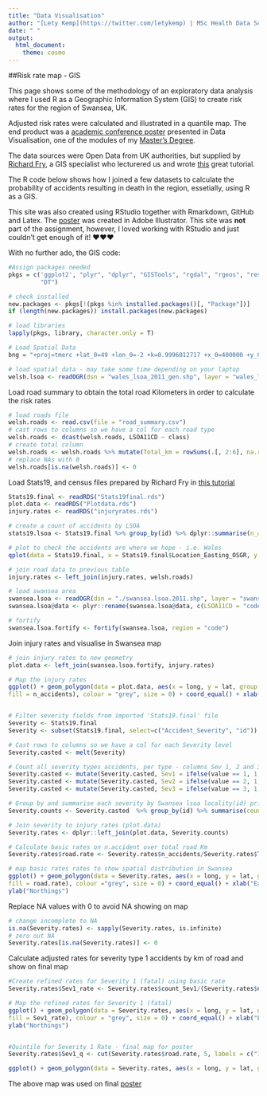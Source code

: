 ```yaml
---
title: "Data Visualisation"
author: "[Lety Kemp](https://twitter.com/letykemp) | MSc Health Data Science"
date: " "
output:
  html_document:
    theme: cosmo
---
```



##Risk rate map - GIS

This page shows some of the methodology of an exploratory data analysis where I used R as a Geographic Information System (GIS) to create risk rates for the region of Swansea, UK. 

Adjusted risk rates were calculated and illustrated in a quantile map. The end product was a [academic conference poster](Poster_A3_DataViz.pdf) presented in Data Visualisation, one of the modules of my [Master's Degree](http://www.swansea.ac.uk/medicine/learningandteaching/msc-health-data-science/).

The data sources were Open Data from UK authorities, but supplied by [Richard Fry](https://twitter.com/richfry), a GIS specialist who lecturered us and wrote [this](http://richfry.github.io/Exposure.html#introduction) great tutorial. 

The R code below shows how I joined a few datasets to calculate the probability of accidents resulting in death in the region, essetially, using R as a GIS. 

This site was also created using RStudio together with Rmarkdown, GitHub and Latex. The [poster](Poster_A3_DataViz.pdf) was created in Adobe Illustrator. This site was **not** part of the assignment, however, I loved working with RStudio and just couldn't get enough of it! ♥♥♥ 

With no further ado, the GIS code:
```r


#Assign packages needed 
pkgs = c('ggplot2', "plyr", "dplyr", "GISTools", "rgdal", "rgeos", "reshape2", 
         "DT")

# check installed
new.packages <- pkgs[!(pkgs %in% installed.packages()[, "Package"])]
if (length(new.packages)) install.packages(new.packages)

# load libraries
lapply(pkgs, library, character.only = T)

# Load Spatial Data
bng = "+proj=tmerc +lat_0=49 +lon_0=-2 +k=0.9996012717 +x_0=400000 +y_0=-100000 +ellps=airy +datum=OSGB36 +units=m +no_defs"

# load spatial data - may take some time depending on your laptop
welsh.lsoa <- readOGR(dsn = "wales_lsoa_2011_gen.shp", layer = "wales_lsoa_2011_gen", p4s = bng)

```

Load road summary to obtain the total road Kilometers in order to calculate the risk rates


```r
# load roads file
welsh.roads <- read.csv(file = "road_summary.csv")
# cast rows to columns so we have a col for each road type
welsh.roads <- dcast(welsh.roads, LSOA11CD ~ class)
# create total column
welsh.roads <- welsh.roads %>% mutate(Total_km = rowSums(.[, 2:6], na.rm = T))
# replace NAs with 0
welsh.roads[is.na(welsh.roads)] <- 0
```

Load Stats19, and census files prepared by Richard Fry in [this tutorial](http://richfry.github.io/Exposure.html#introduction) 

```r

Stats19.final <- readRDS("Stats19final.rds")
plot.data <- readRDS("Plotdata.rds") 
injury.rates <- readRDS("injuryrates.rds")

# create a count of accidents by LSOA
stats19.lsoa <- Stats19.final %>% group_by(id) %>% dplyr::summarise(n_accidents = n())

# plot to check the accidents are where we hope - i.e. Wales
qplot(data = Stats19.final, x = Stats19.final$Location_Easting_OSGR, y = Stats19.final$Location_Northing_OSGR, xlab = "Eastings", ylab = "Northings") + coord_equal()

# join road data to previous table
injury.rates <- left_join(injury.rates, welsh.roads)

# load swansea area
swansea.lsoa <- readOGR(dsn = "./swansea.lsoa.2011.shp", layer = "swansea.lsoa.2011", p4s = bng)
swansea.lsoa@data <- plyr::rename(swansea.lsoa@data, c(LSOA11CD = "code"))

# fortify
swansea.lsoa.fortify <- fortify(swansea.lsoa, region = "code")

```
Join injury rates and visualise in Swansea map 

```r

# join injury rates to new geometry
plot.data <- left_join(swansea.lsoa.fortify, injury.rates)

# Map the injury rates
ggplot() + geom_polygon(data = plot.data, aes(x = long, y = lat, group = group, 
fill = n_accidents), colour = "grey", size = 0) + coord_equal() + xlab("Eastings") + ylab("Northings")


# Filter severity fields from imported 'Stats19.final' file
Severity <- Stats19.final
Severity <- subset(Stats19.final, select=c("Accident_Severity", "id"))

# Cast rows to columns so we have a col for each Severity level
Severity.casted <- melt(Severity)

# Count all severity types accidents, per type - columns Sev 1, 2 and 3
Severity.casted <- mutate(Severity.casted, Sev1 = ifelse(value == 1, 1, 0)) 
Severity.casted <- mutate(Severity.casted, Sev2 = ifelse(value == 2, 1, 0))
Severity.casted <- mutate(Severity.casted, Sev3 = ifelse(value == 3, 1, 0))

# Group by and summarise each severity by Swansea lsoa locality(id) prior to joining
Severity.counts <- Severity.casted  %>% group_by(id) %>% summarise(count_Sev1 = sum(Sev1), count_Sev2 = sum(Sev2), count_Sev3 = sum(Sev3))

# Join severity to injury rates (plot.data)
Severity.rates <- dplyr::left_join(plot.data, Severity.counts)

# Calculate basic rates on n.accident over total road Km
Severity.rates$road.rate <- Severity.rates$n_accidents/Severity.rates$Total_km

# map basic rates rates to show spatial distribution in Swansea
ggplot() + geom_polygon(data = Severity.rates, aes(x = long, y = lat, group = group, 
fill = road.rate), colour ="grey", size = 0) + coord_equal() + xlab("Eastings") + 
ylab("Northings")

```

Replace NA values with 0 to avoid NA showing on map

```r

# change incomplete to NA
is.na(Severity.rates) <- sapply(Severity.rates, is.infinite)
# zero out NA
Severity.rates[is.na(Severity.rates)] <- 0
```


Calculate adjusted rates for severity type 1 accidents by km of road and show on final map

```r

#Create refined rates for Severity 1 (fatal) using basic rate
Severity.rates$Sev1_rate <- Severity.rates$count_Sev1/(Severity.rates$n_accidents * Severity.rates$road.rate)

# Map the refined rates for Severity 1 (fatal)
ggplot() + geom_polygon(data = Severity.rates, aes(x = long, y = lat, group = group, 
fill = Sev1_rate), colour = "grey", size = 0) + coord_equal() + xlab("Eastings") + 
ylab("Northings")


#Quintile for Severity 1 Rate - final map for poster
Severity.rates$Sev1_q <- cut(Severity.rates$road.rate, 5, labels = c("1", "2", "3", "4", "5"))

ggplot() + geom_polygon(data = Severity.rates, aes(x = long, y = lat, group = group, fill = Sev1_q), colour = "grey", size = 0) + scale_fill_brewer(type = "seq", palette = "Blues") + coord_equal() + xlab("Eastings") + ylab("Northings")

```

The above map was used on final [poster](Poster_A3_DataViz.pdf)
